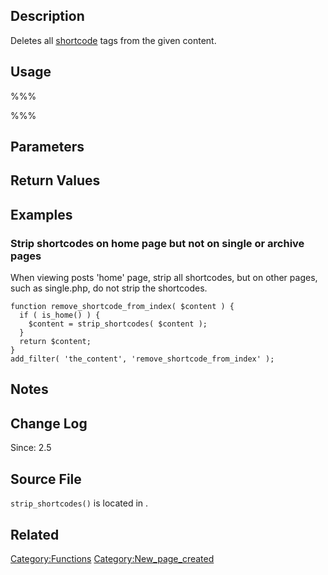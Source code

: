 {{Languages|
{{en|Function Reference/strip shortcodes}}
{{it|Riferimento funzioni/strip shortcodes}}
{{ja|Function Reference/strip shortcodes}}
}}
== Description ==

Deletes all [[Shortcode API|shortcode]] tags from the given content.

== Usage ==

%%%<?php strip_shortcodes( $content ); ?>%%%

== Parameters ==

{{Parameter|$content|string|Content to remove shortcode tags from.}}

== Return Values ==

{{Return||string|Content without shortcode tags.}}

== Examples ==
===Strip shortcodes on home page but not on single or archive pages===
When viewing posts 'home' page, strip all shortcodes, but on other pages, such as single.php, do not strip the shortcodes.
<pre>
function remove_shortcode_from_index( $content ) {
  if ( is_home() ) {
    $content = strip_shortcodes( $content );
  }
  return $content;
}
add_filter( 'the_content', 'remove_shortcode_from_index' );
</pre>

== Notes ==


== Change Log ==

Since: 2.5

== Source File ==

<tt>strip_shortcodes()</tt> is located in {{Trac|wp-includes/shortcodes.php}}.

== Related ==

{{Shortcode Tags}}

{{Tag Footer}}

[[Category:Functions]]
[[Category:New_page_created]]